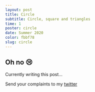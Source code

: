 ```yaml
---
layout: post
title: Circle
subtitle: Circle, square and triangles
time: 1
poster: circle
date: Summer 2020
color: fbbf78
slug: circle
---
```


## Oh no 😢

Currently writing this post...

Send your complaints to my [twitter](https://twitter.com/alxclrk)
